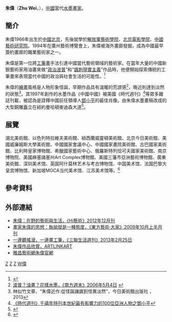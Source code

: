 {{Otheruse|}}
'''朱偉'''（'''Zhu Wei'''，{{bd|1966年||}}），[[中國|中國]]當代[[水墨|水墨]][[畫家|畫家]]。

== 簡介 ==
朱偉1966年出生於[[中國|中國]][[北京|北京]]，先後就學於[[解放軍藝術學院|解放軍藝術學院]]、[[北京電影學院|北京電影學院]]、[[中國藝術研究院|中國藝術研究院]]。1994年在廣州藝術博覽會上，朱偉被海外畫廊發掘，成為中國最早簽約畫廊的職業藝術家之一。

朱偉是第一位將[[工筆畫|工筆畫]]手法引進中國當代藝術領域的藝術家。在當年大量的中國新銳藝術家用油畫來做“[[政治波普|政治波普]]”和“[[諷刺現實主義|諷刺現實主義]]”作品時，他便開始探索傳統的工筆畫來表現當代中國的政治與社會生活的可能性。<ref>{{Cite web |url=http://news.artron.net/20130304/n313666.html |title=2013年“AAC藝術中國”水墨藝術家提名：朱偉 |access-date=2013-04-18 |archive-date=2019-11-29 |archive-url=https://web.archive.org/web/20191129003000/https://news.artron.net/20130304/n313666.html |dead-url=no }}</ref>

朱偉的[[繪畫|繪畫]]風格是人物形象怪誕，早期作品具有溫暖的荒謬感<ref>[http://www.southcn.com/weekend/culture/200605040023.htm 波普？油畫？花樣水墨，《南方週末》2006年5月4日] {{webarchive|url=https://web.archive.org/web/20160304194754/http://www.southcn.com/weekend/culture/200605040023.htm |date=2016年3月4日 }}</ref>，晚近則達到淡然的狀態<ref>林似竹文章，“朱偉近作:從怪誕譏諷到怪異淡然”，今日美術館出版社 ，2013</ref>。其1997年創作的水墨作品《中國中國》被美國《時代週刊》<ref>[http://www.cnn.co.uk/ASIANOW/time/asia/magazine/1999/990823/deng1.html 《時代週刊》千禧年特刊本世紀最有影響力的100位亞洲人物之鄧小平]{{Dead link|date=2019年6月 |bot=InternetArchiveBot |fix-attempted=yes }}</ref>等眾多雜誌刊載，被認為是詮釋中國前任領導人[[鄧小平|鄧小平]]的最佳肖像。由朱偉水墨畫稿改成的大型銅雕矗立在紐約曼哈頓麥迪森大道<ref>{{Cite web |url=http://www.infzm.com/content/trs/raw/32597 |title=朱偉：本土藝術很危險，《南方人物週刊》2007年12月17日 |access-date=2013年4月18日 |archive-date=2016年4月19日 |archive-url=https://web.archive.org/web/20160419140511/http://www.infzm.com/content/trs/raw/32597 |dead-url=no }}</ref>。

== 展覽 ==
湖北美術館、以色列特拉維夫美術館、紐西蘭威靈頓美術館、北京今日美術館、美國威廉姆斯大學美術館、中國國家會議中心、中國國家畫院美術館、古巴國家美術館、比利時皇家博物館、希臘國家藝術中心、俄羅斯特列恰可夫國家美術館、南京博物院、美國麻塞諸塞州Art Complex博物館、美國三藩市亞洲藝術博物館、廣東美術館、深圳美术馆、英国阿什莫林艺术与考古博物馆、中国美术馆、法国巴黎大皇宫博物馆、新加坡MOCA当代美术馆、江苏美术馆等。<ref>{{Cite web |url=http://zhuweiartden.com/zhuweiartden/www/ZW/Biography/Biography.htm |title=朱偉展覽歷史 |access-date=2013-04-18 |archive-date=2019-08-22 |archive-url=https://web.archive.org/web/20190822102857/http://www.zhuweiartden.com/zhuweiartden/www/ZW/Biography/Biography.htm |dead-url=no }}</ref>

== 參考資料 ==
{{Reflist|2}}

== 外部連結 ==
*[http://www.hiart.cn/report/report_detail.php?id=100 朱偉：在野的藝術與生活，《Hi藝術》2012年12月刊]{{dead link|date=2018年3月 |bot=InternetArchiveBot |fix-attempted=yes }}
*[https://web.archive.org/web/20140202132912/http://arts.cul.sohu.com/20100127/n269856890.shtml 畫家朱偉的思想：執拗就是一種態度，《東方藝術·大家》2009年10月上半月刊]
*[http://www.lifeweek.com.cn/2013/0227/40029.shtml 一邊聽搖滾，一邊畫工筆，《三聯生活週刊》2013年2月25日] {{Wayback|url=http://www.lifeweek.com.cn/2013/0227/40029.shtml |date=20190811052427 }}
*[http://www.artlinkart.com/en/artist/wrk_sr/1acattu 朱偉作品欣賞，ARTLINKART] {{Wayback|url=http://www.artlinkart.com/en/artist/wrk_sr/1acattu |date=20190812234846 }}
*[https://web.archive.org/web/20121118233533/http://zhuwei.artron.net/main.php?aid=A0006051 雅昌藝術網朱偉官網]


[[Category:水墨畫家|Z]]
[[Category:中国雕塑家|Z]]
[[Category:北京人|Z]]
[[Category:朱姓|W偉]]
